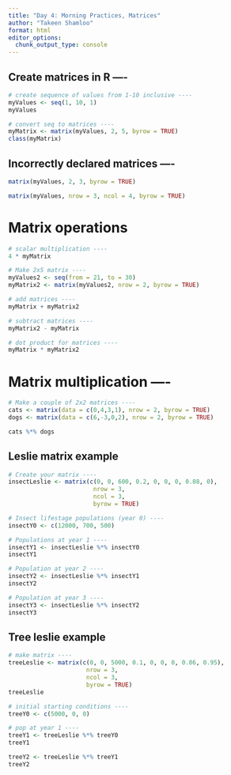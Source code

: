 ```yaml
---
title: "Day 4: Morning Practices, Matrices"
author: "Takeen Shamloo"
format: html
editor_options: 
  chunk_output_type: console
---
```


## Create matrices in R ----

```r
# create sequence of values from 1-10 inclusive ----
myValues <- seq(1, 10, 1)
myValues

# convert seq to matrices ----
myMatrix <- matrix(myValues, 2, 5, byrow = TRUE)
class(myMatrix)
```

## Incorrectly declared matrices ----

```r
matrix(myValues, 2, 3, byrow = TRUE)

matrix(myValues, nrow = 3, ncol = 4, byrow = TRUE)
```

# Matrix operations

```r
# scalar multiplication ----
4 * myMatrix

# Make 2x5 matrix ----
myValues2 <- seq(from = 21, to = 30)
myMatrix2 <- matrix(myValues2, nrow = 2, byrow = TRUE)

# add matrices ----
myMatrix + myMatrix2

# subtract matrices ----
myMatrix2 - myMatrix

# dot product for matrices ----
myMatrix * myMatrix2
```

# Matrix multiplication ----

```r
# Make a couple of 2x2 matrices ----
cats <- matrix(data = c(0,4,3,1), nrow = 2, byrow = TRUE)
dogs <- matrix(data = c(6,-3,0,2), nrow = 2, byrow = TRUE)

cats %*% dogs
```

## Leslie matrix example

```r
# Create your matrix ----
insectLeslie <- matrix(c(0, 0, 600, 0.2, 0, 0, 0, 0.08, 0),
                        nrow = 3,
                        ncol = 3,
                        byrow = TRUE)

# Insect lifestage populations (year 0) ----
insectY0 <- c(12000, 700, 500)

# Populations at year 1 ----
insectY1 <- insectLeslie %*% insectY0
insectY1

# Population at year 2 ----
insectY2 <- insectLeslie %*% insectY1
insectY2

# Population at year 3 ----
insectY3 <- insectLeslie %*% insectY2
insectY3
```

## Tree leslie example

```r
# make matrix ----
treeLeslie <- matrix(c(0, 0, 5000, 0.1, 0, 0, 0, 0.06, 0.95),
                      nrow = 3, 
                      ncol = 3, 
                      byrow = TRUE)
treeLeslie

# initial starting conditions ----
treeY0 <- c(5000, 0, 0)

# pop at year 1 ----
treeY1 <- treeLeslie %*% treeY0
treeY1

treeY2 <- treeLeslie %*% treeY1
treeY2
```









